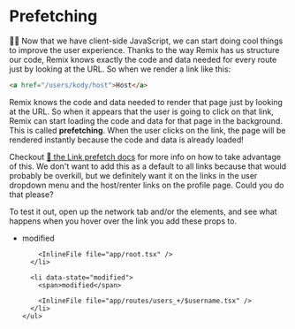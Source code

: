 # Prefetching

👨‍💼 Now that we have client-side JavaScript, we can start doing cool things to
improve the user experience. Thanks to the way Remix has us structure our code,
Remix knows exactly the code and data needed for every route just by looking at
the URL. So when we render a link like this:

```html
<a href="/users/kody/host">Host</a>
```

Remix knows the code and data needed to render that page just by looking at the
URL. So when it appears that the user is going to click on that link, Remix can
start loading the code and data for that page in the background. This is called
**prefetching**. When the user clicks on the link, the page will be rendered
instantly because the code and data is already loaded!

Checkout
[📜 the Link prefetch docs](https://remix.run/docs/en/main/components/link#prefetch)
for more info on how to take advantage of this. We don't want to add this as a
default to all links because that would probably be overkill, but we definitely
want it on the links in the user dropdown menu and the host/renter links on the
profile page. Could you do that please?

To test it out, open up the network tab and/or the elements, and see what
happens when you hover over the link you add these props to.

<TouchedFiles>
  <div id="files">
    <ul>
      <li data-state="modified">
        <span>modified</span>

        <InlineFile file="app/root.tsx" />
      </li>

      <li data-state="modified">
        <span>modified</span>

        <InlineFile file="app/routes/users_+/$username.tsx" />
      </li>
    </ul>

  </div>
</TouchedFiles>
